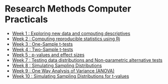 # Research Methods Computer Practicals {.unnumbered}


-   [Week 1 : Exploring new data and computing descriptives](tutorials/rmb_week-1_new-data-and-descriptives.qmd)
-   [Week 2 : Computing reproducible statistics using Rj](tutorials/rmb_week-2_intro-to-Rj.qmd)
-   [Week 3 : One-Sample t-tests](tutorials/rmb_week-3_one-sample-t-tests.qmd)
-   [Week 4 : Two-Sample t-tests](tutorials/rmb_week-4_two-sample-t-tests.qmd)
-   [Week 5 : p-values and effect sizes](tutorials/rmb_week-5_pvalue-effect-size.qmd)
-   [Week 7 : Testing data distributions and Non-parametric alternative tests](tutorials/rmb_week-7_non-parametrics.qmd)
-   [Week 8 : Simulating Sampling Distributions](tutorials/rmb-week-8_sampling-distributions-mean.qmd)
-   [Week 9 : One Way Analysis of Variance (ANOVA)](tutorials/rmb-week-9_one-way-anova.qmd)
-   [Week 10 : Simulating Sampling Distributions for t-values](tutorials/rmb-week-10_sampling-distributions-tvalues.qmd)


